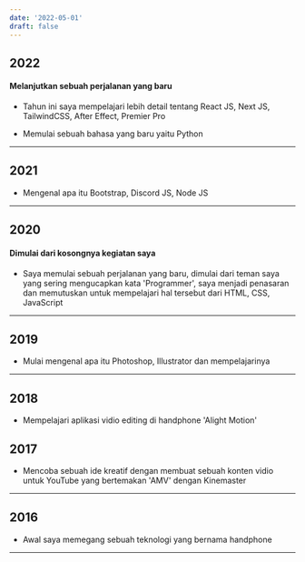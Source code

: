 ```yaml
---
date: '2022-05-01'
draft: false
---
```


## 2022

#### Melanjutkan sebuah perjalanan yang baru

- Tahun ini saya mempelajari lebih detail tentang React JS, Next JS, TailwindCSS, After Effect, Premier Pro

- Memulai sebuah bahasa yang baru yaitu Python

---

## 2021

- Mengenal apa itu Bootstrap, Discord JS, Node JS

---

## 2020

#### Dimulai dari kosongnya kegiatan saya

- Saya memulai sebuah perjalanan yang baru, dimulai dari teman saya yang sering mengucapkan kata 'Programmer', saya menjadi penasaran dan memutuskan untuk mempelajari hal tersebut dari HTML, CSS, JavaScript

---

## 2019

- Mulai mengenal apa itu Photoshop, Illustrator dan mempelajarinya

---

## 2018

- Mempelajari aplikasi vidio editing di handphone 'Alight Motion'

## 2017

- Mencoba sebuah ide kreatif dengan membuat sebuah konten vidio untuk YouTube yang bertemakan 'AMV' dengan Kinemaster

---

## 2016

- Awal saya memegang sebuah teknologi yang bernama handphone

---

